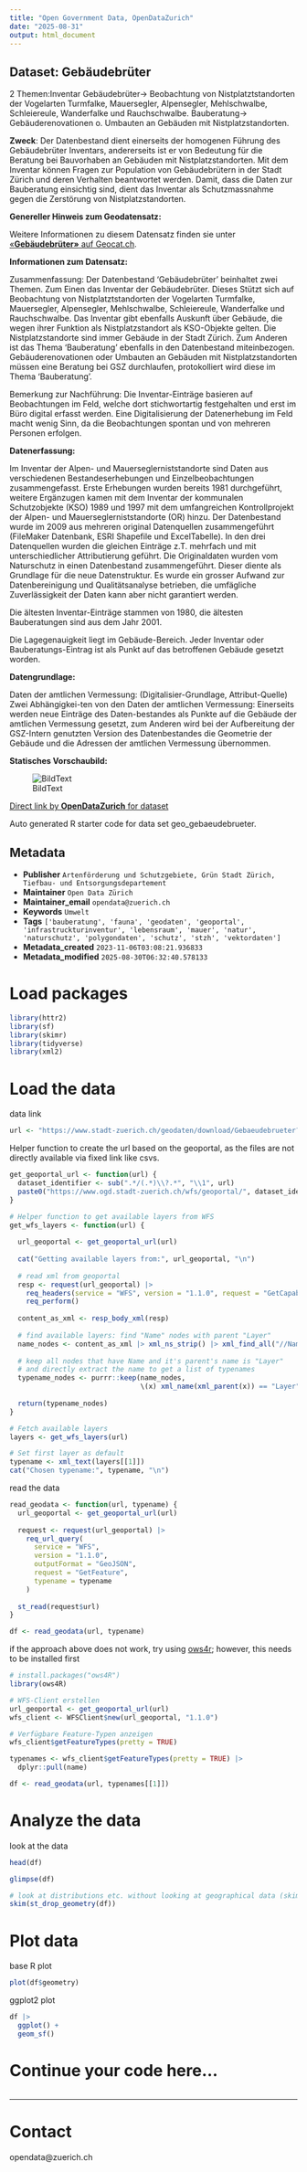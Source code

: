 ```yaml
---
title: "Open Government Data, OpenDataZurich"
date: "2025-08-31"
output: html_document
---
```


## Dataset: Gebäudebrüter

2 Themen:Inventar Gebäudebrüter-&gt; Beobachtung von Nistplatztstandorten der Vogelarten Turmfalke, Mauersegler, Alpensegler, Mehlschwalbe, Schleiereule, Wanderfalke und Rauchschwalbe.
Bauberatung-&gt; Gebäuderenovationen o. Umbauten an Gebäuden mit Nistplatzstandorten.

**Zweck**: Der Datenbestand dient einerseits der homogenen Führung des Gebäudebrüter Inventars, andererseits ist er von Bedeutung für die Beratung bei Bauvorhaben an Gebäuden mit Nistplatzstandorten. Mit dem Inventar können Fragen zur Population von Gebäudebrütern in der Stadt Zürich und deren Verhalten beantwortet werden. Damit, dass die Daten zur Bauberatung einsichtig sind, dient das Inventar als Schutzmassnahme gegen die Zerstörung von Nistplatzstandorten.

**Genereller Hinweis zum Geodatensatz:**


Weitere Informationen zu diesem Datensatz finden sie unter [«**Gebäudebrüter»** auf Geocat.ch](https://www.geocat.ch/geonetwork/srv/ger/catalog.search#/metadata/0bd44405-438a-81ea-103a-d8a244a4f34f).				
			   

**Informationen zum Datensatz:**

Zusammenfassung:
Der Datenbestand 'Gebäudebrüter' beinhaltet zwei Themen. Zum Einen das Inventar der Gebäudebrüter. Dieses Stützt sich auf Beobachtung von Nistplatztstandorten der Vogelarten Turmfalke, Mauersegler, Alpensegler, Mehlschwalbe, Schleiereule, Wanderfalke und Rauchschwalbe. Das Inventar gibt ebenfalls Auskunft über Gebäude, die wegen ihrer Funktion als Nistplatzstandort als KSO-Objekte gelten. Die Nistplatzstandorte sind immer Gebäude in der Stadt Zürich. Zum Anderen ist das Thema 'Bauberatung' ebenfalls in den Datenbestand miteinbezogen. Gebäuderenovationen oder Umbauten an Gebäuden mit Nistplatzstandorten müssen eine Beratung bei GSZ durchlaufen, protokolliert wird diese im Thema 'Bauberatung'.

Bemerkung zur Nachführung:
Die Inventar-Einträge basieren auf Beobachtungen im Feld, welche dort stichwortartig festgehalten und erst im Büro digital erfasst werden. Eine Digitalisierung der Datenerhebung im Feld macht wenig Sinn, da die Beobachtungen spontan und von mehreren Personen erfolgen.

**Datenerfassung:**

Im Inventar der Alpen- und Mauerseglerniststandorte sind Daten aus verschiedenen Bestandeserhebungen und Einzelbeobachtungen zusammengefasst. Erste Erhebungen wurden bereits 1981 durchgeführt, weitere Ergänzugen kamen mit dem Inventar der kommunalen Schutzobjekte (KSO) 1989 und 1997 mit dem umfangreichen Kontrollprojekt der Alpen- und Mauerseglerniststandorte (OR) hinzu.
Der Datenbestand wurde im 2009 aus mehreren original Datenquellen zusammengeführt (FileMaker Datenbank, ESRI Shapefile und ExcelTabelle). In den drei Datenquellen wurden die gleichen Einträge z.T. mehrfach und mit unterschiedlicher Attributierung geführt. Die Originaldaten wurden vom Naturschutz in einen Datenbestand zusammengeführt. Dieser diente als Grundlage für die neue Datenstruktur. Es wurde ein grosser Aufwand zur Datenbereinigung und Qualitätsanalyse betrieben, die umfägliche Zuverlässigkeit der Daten kann aber nicht garantiert werden.

Die ältesten Inventar-Einträge stammen von 1980, die ältesten Bauberatungen sind aus dem Jahr 2001.

Die Lagegenauigkeit liegt im Gebäude-Bereich. Jeder Inventar oder Bauberatungs-Eintrag ist als Punkt auf das betroffenen Gebäude gesetzt worden.

**Datengrundlage:**

Daten der amtlichen Vermessung: (Digitalisier-Grundlage, Attribut-Quelle) Zwei Abhängigkei-ten von den Daten der amtlichen Vermessung: Einerseits werden neue Einträge des Daten-bestandes als Punkte auf die Gebäude der amtlichen Vermessung gesetzt, zum Anderen wird bei der Aufbereitung der GSZ-Intern genutzten Version des Datenbestandes die Geometrie der Gebäude und die Adressen der amtlichen Vermessung übernommen.

**Statisches Vorschaubild:**

![BildText](https://www.gis.stadt-zuerich.ch/zueriplan_docs/geocat/0bd44405-438a-81ea-103a-d8a244a4f34f.png)



[Direct link by **OpenDataZurich** for dataset](https://data.stadt-zuerich.ch/dataset/geo_gebaeudebrueter)

Auto generated R starter code for data set geo_gebaeudebrueter.

## Metadata

- **Publisher** `Artenförderung und Schutzgebiete, Grün Stadt Zürich, Tiefbau- und Entsorgungsdepartement`
- **Maintainer** `Open Data Zürich`
- **Maintainer_email** `opendata@zuerich.ch`
- **Keywords** `Umwelt`
- **Tags** `['bauberatung', 'fauna', 'geodaten', 'geoportal', 'infrastruckturinventur', 'lebensraum', 'mauer', 'natur', 'naturschutz', 'polygondaten', 'schutz', 'stzh', 'vektordaten']`
- **Metadata_created** `2023-11-06T03:08:21.936833`
- **Metadata_modified** `2025-08-30T06:32:40.578133`


# Load packages

```r
library(httr2)
library(sf)
library(skimr)
library(tidyverse)
library(xml2)
```

# Load the data

data link
```r
url <- "https://www.stadt-zuerich.ch/geodaten/download/Gebaeudebrueter?format=geojson_link"
```


Helper function to create the url based on the geoportal, as the files are not directly available via fixed link like csvs.
```r
get_geoportal_url <- function(url) {
  dataset_identifier <- sub(".*/(.*)\\?.*", "\\1", url)
  paste0("https://www.ogd.stadt-zuerich.ch/wfs/geoportal/", dataset_identifier)
}
```

```r
# Helper function to get available layers from WFS
get_wfs_layers <- function(url) {
  
  url_geoportal <- get_geoportal_url(url)
  
  cat("Getting available layers from:", url_geoportal, "\n")
  
  # read xml from geoportal
  resp <- request(url_geoportal) |> 
    req_headers(service = "WFS", version = "1.1.0", request = "GetCapabilities") |> 
    req_perform()
  
  content_as_xml <- resp_body_xml(resp)
  
  # find available layers: find "Name" nodes with parent "Layer"
  name_nodes <- content_as_xml |> xml_ns_strip() |> xml_find_all("//Name")
  
  # keep all nodes that have Name and it's parent's name is "Layer"
  # and directly extract the name to get a list of typenames
  typename_nodes <- purrr::keep(name_nodes,
                                \(x) xml_name(xml_parent(x)) == "Layer")
  
  return(typename_nodes)
}

# Fetch available layers
layers <- get_wfs_layers(url)

# Set first layer as default
typename <- xml_text(layers[[1]])
cat("Chosen typename:", typename, "\n")
```

read the data
```r
read_geodata <- function(url, typename) {
  url_geoportal <- get_geoportal_url(url)
  
  request <- request(url_geoportal) |>
    req_url_query(
      service = "WFS",
      version = "1.1.0",
      outputFormat = "GeoJSON",
      request = "GetFeature",
      typename = typename
    )
  
  st_read(request$url)
}

df <- read_geodata(url, typename)
```

if the approach above does not work, try using [ows4r](https://eblondel.github.io/ows4R/); however, this needs to be installed first
```r
# install.packages("ows4R")
library(ows4R)

# WFS-Client erstellen
url_geoportal <- get_geoportal_url(url)
wfs_client <- WFSClient$new(url_geoportal, "1.1.0")

# Verfügbare Feature-Typen anzeigen
wfs_client$getFeatureTypes(pretty = TRUE)

typenames <- wfs_client$getFeatureTypes(pretty = TRUE) |> 
  dplyr::pull(name)

df <- read_geodata(url, typenames[[1]])
```

# Analyze the data

look at the data
```r
head(df)
```

```r
glimpse(df)
```

```r
# look at distributions etc. without looking at geographical data (skim cannot deal with geometries)
skim(st_drop_geometry(df))
```

# Plot data

base R plot
```r
plot(df$geometry)
```

ggplot2 plot
```r
df |>
  ggplot() +
  geom_sf()
```

# Continue your code here...

```r

```

------------------------------------------------------------------------

# Contact

opendata@zuerich.ch
